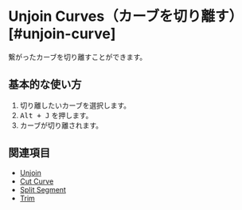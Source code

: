 
# Unjoin Curves（カーブを切り離す） [#unjoin-curve]

<Reference shortcut="Alt + J" command="Unjoin Curves" button="" />

繋がったカーブを切り離すことができます。

## 基本的な使い方

1. 切り離したいカーブを選択します。
2. <kbd>Alt + J</kbd> を押します。
3. カーブが切り離されます。

## 関連項目
- [Unjoin](unjoin)
- [Cut Curve](cut-curve)
- [Split Segment](split-segment)
- [Trim](trim)